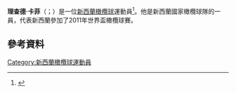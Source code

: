 '''理查德·卡菲'''（{{lang-en|Richard Kahui}}；{{bd|1985年|6月9日}}）是一位[[新西蘭|新西蘭]][[橄欖球|橄欖球]]運動員<ref>{{cite press release | date = 14 December 2006 | title = 2006 Award winners named | publisher = All Blacks | url = http://www.allblacks.com/news/5265/14-December-2006- | accessdate = 27 May 2012 | deadurl = yes | archiveurl = https://archive.is/20130116095544/http://www.allblacks.com/news/5265/14-December-2006- | archivedate = 2013年1月16日 }}</ref>。他是新西蘭國家橄欖球隊的一員，代表新西蘭參加了2011年世界盃橄欖球賽。
==參考資料==
{{Reflist}}
[[Category:新西蘭橄欖球運動員|Category:新西蘭橄欖球運動員]]